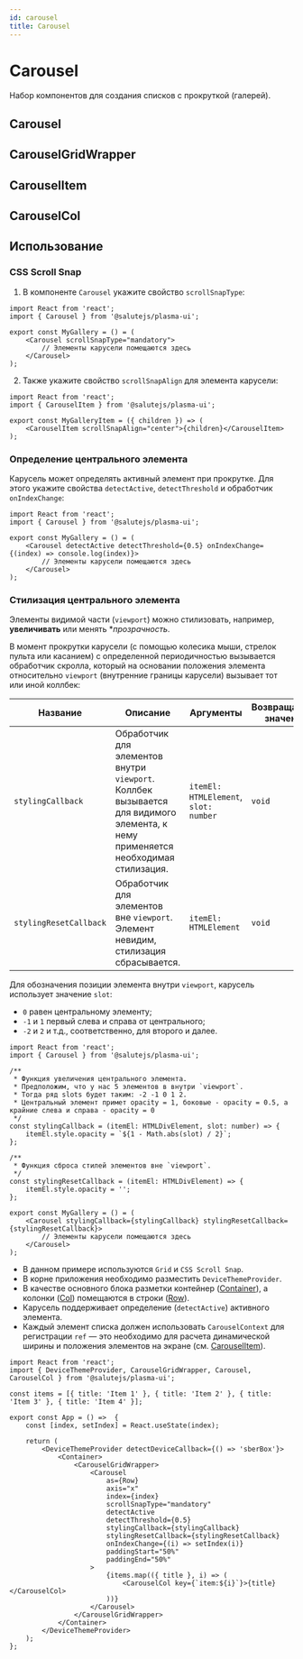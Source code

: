 ```yaml
---
id: carousel
title: Carousel
---
```



# Carousel
Набор компонентов для создания списков с прокруткой (галерей).

## Carousel
<Description name="Carousel" />
<PropsTable name="Carousel" />

## CarouselGridWrapper
<Description name="CarouselGridWrapper" />

## CarouselItem
<Description name="CarouselItem" />
<PropsTable name="CarouselItem" />

## CarouselCol
<Description name="CarouselCol" />
<PropsTable name="CarouselCol" />

## Использование

### CSS Scroll Snap

1. В компоненте `Carousel` укажите свойство `scrollSnapType`:

```tsx title="MyGallery.tsx"
import React from 'react';
import { Carousel } from '@salutejs/plasma-ui';

export const MyGallery = () = (
    <Carousel scrollSnapType="mandatory">
        // Элементы карусели помещаются здесь
    </Carousel>
);
```

2. Также укажите свойство `scrollSnapAlign` для элемента карусели:

```tsx title="MyGallery.tsx"
import React from 'react';
import { CarouselItem } from '@salutejs/plasma-ui';

export const MyGalleryItem = ({ children }) => (
    <CarouselItem scrollSnapAlign="center">{children}</CarouselItem>
);
```

### Определение центрального элемента
Карусель может определять активный элемент при прокрутке.
Для этого укажите свойства `detectActive`, `detectThreshold` и обработчик `onIndexChange`:

```tsx title="MyGallery.tsx"
import React from 'react';
import { Carousel } from '@salutejs/plasma-ui';

export const MyGallery = () = (
    <Carousel detectActive detectThreshold={0.5} onIndexChange={(index) => console.log(index)}>
        // Элементы карусели помещаются здесь
    </Carousel>
);
```

### Стилизация центрального элемента
Элементы видимой части (`viewport`) можно стилизовать, например, **увеличивать** или менять **прозрачность*.

В момент прокрутки карусели (с помощью колесика мыши, стрелок пульта или касанием)
с определенной периодичностью вызывается обработчик скролла,
который на основании положения элемента относительно `viewport` 
(внутренние границы карусели) вызывает тот или иной коллбек:

| Название               | Описание | Аргументы | Возвращаемое значение |
| ---------------------- | -------- | --------- | --------------------- |
| `stylingCallback`      | Обработчик для элементов внутри `viewport`. Коллбек вызывается для видимого элемента, к нему применяется необходимая стилизация. | `itemEl: HTMLElement`, `slot: number` | `void` |
| `stylingResetCallback` | Обработчик для элементов вне `viewport`. Элемент невидим, стилизация сбрасывается. | `itemEl: HTMLElement` | `void` |

Для обозначения позиции элемента внутри `viewport`, карусель использует значение `slot`:
* `0` равен центральному элементу;
* `-1` и `1` первый слева и справа от центрального;
* `-2` и `2` и т.д., соответственно, для второго и далее.

```tsx title="MyGallery.tsx"
import React from 'react';
import { Carousel } from '@salutejs/plasma-ui';

/**
 * Функция увеличения центрального элемента.
 * Предположим, что у нас 5 элементов в внутри `viewport`.
 * Тогда ряд slots будет таким: -2 -1 0 1 2.
 * Центральный элемент примет opacity = 1, боковые - opacity = 0.5, а крайние слева и справа - opacity = 0
 */
const stylingCallback = (itemEl: HTMLDivElement, slot: number) => {
    itemEl.style.opacity = `${1 - Math.abs(slot) / 2}`;
};

/**
 * Функция сброса стилей элементов вне `viewport`.
 */
const stylingResetCallback = (itemEl: HTMLDivElement) => {
    itemEl.style.opacity = '';
};

export const MyGallery = () = (
    <Carousel stylingCallback={stylingCallback} stylingResetCallback={stylingResetCallback}>
        // Элементы карусели помещаются здесь
    </Carousel>
);
```

* В данном примере используются `Grid` и `CSS Scroll Snap`.
* В корне приложения необходимо разместить `DeviceThemeProvider`.
* В качестве основного блока разметки контейнер ([Container](./grid/#container)),
а колонки ([Col](./grid/#col)) помещаются в строки ([Row](./grid/#row)).
* Карусель поддерживает определение (`detectActive`) активного элемента.
* Каждый элемент списка должен использовать `CarouselContext` для регистрации `ref`
— это необходимо для расчета динамической ширины и положения элементов на экране (см. [CarouselItem](#carouselitem)).

```tsx title="App.tsx"
import React from 'react';
import { DeviceThemeProvider, CarouselGridWrapper, Carousel, CarouselCol } from '@salutejs/plasma-ui';

const items = [{ title: 'Item 1' }, { title: 'Item 2' }, { title: 'Item 3' }, { title: 'Item 4' }];

export const App = () =>  {
    const [index, setIndex] = React.useState(index);

    return (
        <DeviceThemeProvider detectDeviceCallback={() => 'sberBox'}>
            <Container>
                <CarouselGridWrapper>
                    <Carousel
                        as={Row}
                        axis="x"
                        index={index}
                        scrollSnapType="mandatory"
                        detectActive
                        detectThreshold={0.5}
                        stylingCallback={stylingCallback}
                        stylingResetCallback={stylingResetCallback}
                        onIndexChange={(i) => setIndex(i)}
                        paddingStart="50%"
                        paddingEnd="50%"
                    >
                        {items.map(({ title }, i) => (
                            <CarouselCol key={`item:${i}`}>{title}</CarouselCol>
                        ))}
                    </Carousel>
                </CarouselGridWrapper>
            </Container>
        </DeviceThemeProvider>
    );
};
```

